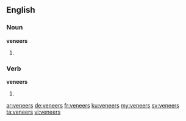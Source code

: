 ==English==

===Noun===
'''veneers'''

# {{plural of|veneer}}

===Verb===
'''veneers'''

# {{third-person singular of|veneer}}

[[ar:veneers]]
[[de:veneers]]
[[fr:veneers]]
[[ku:veneers]]
[[my:veneers]]
[[sv:veneers]]
[[ta:veneers]]
[[vi:veneers]]